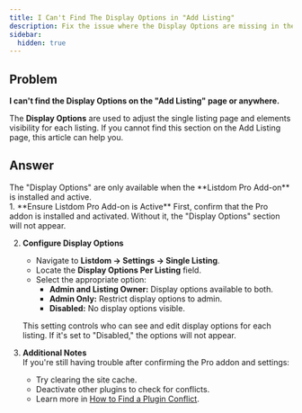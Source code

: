 ```yaml
---
title: I Can't Find The Display Options in "Add Listing"
description: Fix the issue where the Display Options are missing in the Add Listing page of Listdom.
sidebar:
  hidden: true
---
```



## Problem

**I can't find the Display Options on the "Add Listing" page or anywhere.**

The **Display Options** are used to adjust the single listing page and elements visibility for each listing. If you cannot find this section on the Add Listing page, this article can help you.

## Answer

<Aside type="note">
The "Display Options" are only available when the **Listdom Pro Add-on** is installed and active.
</Aside>

<Steps>
1. **Ensure Listdom Pro Add-on is Active**  
   First, confirm that the Pro addon is installed and activated. Without it, the "Display Options" section will not appear.

2. **Configure Display Options**  
   - Navigate to **Listdom → Settings → Single Listing**.  
   - Locate the **Display Options Per Listing** field.  
   - Select the appropriate option:  
     - **Admin and Listing Owner:** Display options available to both.  
     - **Admin Only:** Restrict display options to admin.  
     - **Disabled:** No display options visible.  

   This setting controls who can see and edit display options for each listing. If it's set to "Disabled," the options will not appear.  

3. **Additional Notes**  
   If you're still having trouble after confirming the Pro addon and settings:  
   - Try clearing the site cache.  
   - Deactivate other plugins to check for conflicts.  
   - Learn more in [How to Find a Plugin Conflict](/listdom/troubleshooting/how-to-find-a-plugin-conflict/).  
</Steps>
